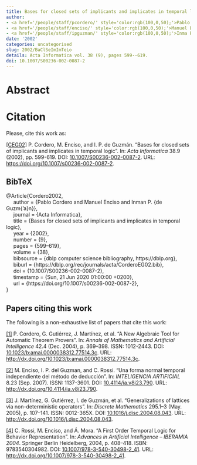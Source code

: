 ```yaml
---
title: Bases for closed sets of implicants and implicates in temporal logic
author:
- <a href='/people/staff/pcordero/' style='color:rgb(100,0,50);'>Pablo Cordero</a>
- <a href='/people/staff/enciso/' style='color:rgb(100,0,50);'>Manuel Enciso</a>
- <a href='/people/staff/ipguzman/' style='color:rgb(100,0,50);'>Inma P. de Guzmán</a>
date: '2002'
categories: uncategorised
slug: 2002/BaClSeImImTeLo
details: Acta Informatica vol. 38 (9), pages 599--619.
doi: 10.1007/S00236-002-0087-2
---
```




# Abstract










# Citation
Please, cite this work as:


<a name=bib-Cordero2002></a>[[CEG02]](#cite-Cordero2002) P. Cordero, M. Enciso, and I. P. de Guzmán. “Bases for closed sets of implicants and implicates in temporal logic”. In: _Acta Informatica_ 38.9 (2002), pp. 599-619. DOI: [10.1007/S00236-002-0087-2](https://doi.org/10.1007%2FS00236-002-0087-2). URL: [https://doi.org/10.1007/s00236-002-0087-2](https://doi.org/10.1007/s00236-002-0087-2).

::: {.callout-note appearance="minimal" collapse=true}

## BibTeX

@Article{Cordero2002,<br>&nbsp;&nbsp;&nbsp;&nbsp;  author = {Pablo Cordero and Manuel Enciso and Inman P. {de Guzm{\a'a}n}},<br>&nbsp;&nbsp;&nbsp;&nbsp;  journal = {Acta Informatica},<br>&nbsp;&nbsp;&nbsp;&nbsp;  title = {Bases for closed sets of implicants and implicates in temporal logic},<br>&nbsp;&nbsp;&nbsp;&nbsp;  year = {2002},<br>&nbsp;&nbsp;&nbsp;&nbsp;  number = {9},<br>&nbsp;&nbsp;&nbsp;&nbsp;  pages = {599--619},<br>&nbsp;&nbsp;&nbsp;&nbsp;  volume = {38},<br>&nbsp;&nbsp;&nbsp;&nbsp;  bibsource = {dblp computer science bibliography, https://dblp.org},<br>&nbsp;&nbsp;&nbsp;&nbsp;  biburl = {https://dblp.org/rec/journals/acta/CorderoEG02.bib},<br>&nbsp;&nbsp;&nbsp;&nbsp;  doi = {10.1007/S00236-002-0087-2},<br>&nbsp;&nbsp;&nbsp;&nbsp;  timestamp = {Sun, 21 Jun 2020 01:00:00 +0200},<br>&nbsp;&nbsp;&nbsp;&nbsp;  url = {https://doi.org/10.1007/s00236-002-0087-2},<br>}

:::






## Papers citing this work

The following is a non-exhaustive list of papers that cite this work:


<a name=bib-Cordero_2004></a>[[1]](#cite-Cordero_2004) P. Cordero, G. Gutiérrez, J. Martínez, et al. “A New Algebraic Tool for Automatic Theorem Provers”. In: _Annals of Mathematics and Artificial Intelligence_ 42.4 (Dec. 2004), p. 369–398. ISSN: 1012-2443. DOI: [10.1023/b:amai.0000038312.77514.3c](https://doi.org/10.1023%2Fb%3Aamai.0000038312.77514.3c). URL: [http://dx.doi.org/10.1023/b:amai.0000038312.77514.3c](http://dx.doi.org/10.1023/b:amai.0000038312.77514.3c).

<a name=bib-Enciso_2007></a>[[2]](#cite-Enciso_2007) M. Enciso, I. P. del Guzman, and C. Rossi. “Una forma normal temporal independiente del método de deducción”. In: _INTELIGENCIA ARTIFICIAL_ 8.23 (Sep. 2007). ISSN: 1137-3601. DOI: [10.4114/ia.v8i23.790](https://doi.org/10.4114%2Fia.v8i23.790). URL: [http://dx.doi.org/10.4114/ia.v8i23.790](http://dx.doi.org/10.4114/ia.v8i23.790).

<a name=bib-Mart_nez_2005></a>[[3]](#cite-Mart_nez_2005) J. Martínez, G. Gutiérrez, I. de Guzmán, et al. “Generalizations of lattices via non-deterministic operators”. In: _Discrete Mathematics_ 295.1–3 (May. 2005), p. 107–141. ISSN: 0012-365X. DOI: [10.1016/j.disc.2004.08.043](https://doi.org/10.1016%2Fj.disc.2004.08.043). URL: [http://dx.doi.org/10.1016/j.disc.2004.08.043](http://dx.doi.org/10.1016/j.disc.2004.08.043).

<a name=bib-Rossi_2004></a>[[4]](#cite-Rossi_2004) C. Rossi, M. Enciso, and Á. Mora. “A First Order Temporal Logic for Behavior Representation”. In: _Advances in Artificial Intelligence – IBERAMIA 2004_. Springer Berlin Heidelberg, 2004, p. 408–418. ISBN: 9783540304982. DOI: [10.1007/978-3-540-30498-2_41](https://doi.org/10.1007%2F978-3-540-30498-2_41). URL: [http://dx.doi.org/10.1007/978-3-540-30498-2_41](http://dx.doi.org/10.1007/978-3-540-30498-2_41).

